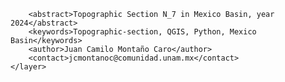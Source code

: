 <?xml version="1.0" encoding="UTF-8"?>
<qgis>
    <layer>
        <title>N_7</title>
        <abstract>Topographic Section N_7 in Mexico Basin, year 2024</abstract>
        <keywords>Topographic-section, QGIS, Python, Mexico Basin</keywords>
        <author>Juan Camilo Montaño Caro</author>
        <contact>jcmontanoc@comunidad.unam.mx</contact>
    </layer>
</qgis>
